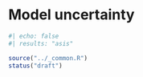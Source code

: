 # Model uncertainty {#sec-uncertainty}

```r
#| echo: false
#| results: "asis"

source("../_common.R")
status("draft")
```


